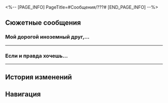<%-- [PAGE_INFO]
PageTitle=#Сообщения/???#
[END_PAGE_INFO] --%>
{{Сообщение Инфобокс
|id          = 108
|Изображение = НИП ??? Иконка.png
|Тип         = НИП
|Отправитель = ???
|Описание    = 
|Фракция     = Лофу Сяньчжоу
}}

==Сюжетные сообщения==
===Мой дорогой иноземный друг,...===
{{Сообщения
|условие_получения = 
|текст =
:'''???:''' Мой дорогой иноземный друг, я Верховный старейшина видьядхара. Из-за ранения Мерзостью меня сморило вечным сном на тысячу лет. Теперь я пробуждаюсь и готовлюсь приступить к возрождению моего народа. К несчастью, все мои богатства утрачены, и у меня нет никаких средств. Мне бы хотелось занять у тебя 50 000 кредитов. По возвращении на Сяньчжоу я всё верну и одарю любым из наших бесценных сокровищ на твой выбор.
:{Выбор} Который из них?
::'''(Первопроходец):''' На Сяньчжоу так много Верховных старейшин. Который из них ты? Назовись, может, мы знакомы?
::'''???:''' Мне бы хотелось сохранить это в тайне, чтобы не привлекать излишнее внимание. Скитаюсь ведь, ну ты понимаешь.
::{Выбор} Это ты?! Если на мели, так и скажи.
:::'''(Первопроходец):''' Да ладно, это ты?! Если понадобятся деньги, дай знать. Мы ведь не чужие, к чему эти церемонии?
:::'''(Первопроходец):''' И зачем с фейка пишешь? Зайди на свой акк.
:::'''???:''' Но это и есть мой аккаунт.
::{Выбор} Постой, подойду поздороваться.
:::'''(Первопроходец):''' Скитаешься? Секундочку. Кажется, я тебя знаю. Постой. Подойду поздороваться.
:::'''???:''' ???
:{Выбор} 50 000 кредитов не хватит.
::'''(Первопроходец):''' Да 50 000 не хватит же. Возрождать народ слишком затратно, нужно устраивать застолья и всё такое, это дорого.
::'''???:''' ???
::'''???:''' А?
}}
----

===Если и правда хочешь...===
{{Сообщения
|условие_получения = 
|текст =
:'''???:''' Если и правда хочешь помочь, то докажи и сперва переведи 50 000 кредитов.
:{Выбор} [Перевод] 50 000 кредитов
:'''(Первопроходец):''' {{Цвет|Огненный|[Ожидание поступления]}} 50 000 кредитов
:{{Диалог|Предупреждение}} Ошибка
:{{Диалог|Предупреждение}} Возврат средств
:'''(Первопроходец):''' ?
}}
----

==История изменений==
{{История изменений|2.7}}

==Навигация==
{{Сообщения Навбокс}}